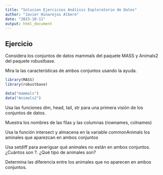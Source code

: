 ```yaml
---
title: "Solucion Ejercicios Análisis Exploratorio de Datos"
author: "Javier Hinarejos Albero"
date: "2023-10-11"
output: html_document
---
```

## Ejercicio 
Considera los conjuntos de datos mammals del paquete MASS y Animals2 del paquete robustbase.

Mira la las características de ambos conjuntos usando la ayuda.

```r
library(MASS)
library(robustbase)
```

```r
data("mammals")
data("Animals2")
```



Usa las funciones dim, head, tail, str para una primera visión de los conjuntos de datos.

Muestra los nombres de las filas y las columnas (rownames, colnames)

Usa la función intersect y almacena en la variable commonAnimals los aminales que aparezcan en ambos conjuntos

Usa setdiff para averiguar qué animales no están en ambos conjuntos. ¿Cuántos son ?. ¿Qué tipo de animales son?

Determina las diferencia entre los animales que no aparecen en ambos conjuntos.
```r

```

